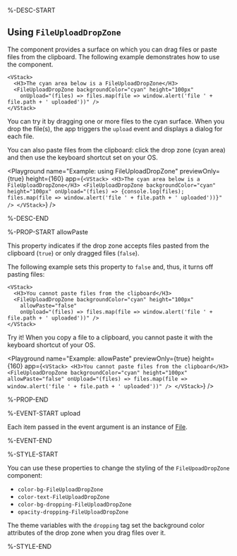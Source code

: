 %-DESC-START

## Using `FileUploadDropZone`

The component provides a surface on which you can drag files or paste files from the clipboard. The following example demonstrates how to use the component.

```ueml copy {}
<VStack>
  <H3>The cyan area below is a FileUploadDropZone</H3>
  <FileUploadDropZone backgroundColor="cyan" height="100px"
    onUpload="(files) => files.map(file => window.alert('file ' + file.path + ' uploaded'))" />
</VStack>
```

You can try it by dragging one or more files to the cyan surface. When you drop the file(s), the app triggers the `upload` event and displays a dialog for each file.

You can also paste files from the clipboard: click the drop zone (cyan area) and then use the keyboard shortcut set on your OS.

<Playground
  name="Example: using FileUploadDropZone"
  previewOnly={true}
  height={160}
  app={`
    <VStack>
      <H3>The cyan area below is a FileUploadDropZone</H3>
      <FileUploadDropZone backgroundColor="cyan" height="100px"
        onUpload="(files) => {console.log(files); files.map(file => window.alert('file ' + file.path + ' uploaded'))}" />
    </VStack>
  `}
/>

%-DESC-END

%-PROP-START allowPaste

This property indicates if the drop zone accepts files pasted from the clipboard (`true`) or only dragged files (`false`).

The following example sets this property to `false` and, thus, it turns off pasting files:

```ueml copy
<VStack>
  <H3>You cannot paste files from the clipboard</H3>
  <FileUploadDropZone backgroundColor="cyan" height="100px"
    allowPaste="false"
    onUpload="(files) => files.map(file => window.alert('file ' + file.path + ' uploaded'))" />
</VStack>
```

Try it! When you copy a file to a clipboard, you cannot paste it with the keyboard shortcut of your OS.

<Playground
  name="Example: allowPaste"
  previewOnly={true}
  height={160}
  app={`
    <VStack>
      <H3>You cannot paste files from the clipboard</H3>
      <FileUploadDropZone backgroundColor="cyan" height="100px"
        allowPaste="false"
        onUpload="(files) => files.map(file => window.alert('file ' + file.path + ' uploaded'))" />
    </VStack>
  `}
/>

%-PROP-END

%-EVENT-START upload

Each item passed in the event argument is an instance of [File](https://developer.mozilla.org/en-US/docs/Web/API/File).

%-EVENT-END

%-STYLE-START

You can use these properties to change the styling of the `FileUpoadDropZone` component:

- `color-bg-FileUploadDropZone`
- `color-text-FileUploadDropZone`
- `color-bg-dropping-FileUploadDropZone`
- `opacity-dropping-FileUploadDropZone`

The theme variables with the `dropping` tag set the background color attributes of the drop zone when you drag files over it.

%-STYLE-END